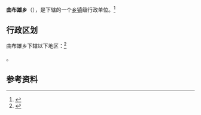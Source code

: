 {{中国乡级行政区|54/23/01/202/000}}

'''曲布雄乡'''（{{bo|z=ཕྱུག་པོ་གཞུང་|w=phyug po gzhung}}），是{{PRC admin/fullname|54/23/01/202/000|3}}下辖的一个[[乡镇|乡镇]]级行政单位。<ref>{{PRC admin/ref sgc|{{PRC admin/parent|54/23/01/202/000}}}}</ref>

== 行政区划 ==

曲布雄乡下辖以下地区：<ref>{{PRC admin/ref sgc|54/23/01/202/000}}</ref>

{{PRC admin/children|54/23/01/202/000}}。

== 参考资料 ==

{{reflist}}

{{行政区划小作品}}
{{PRC admin/navcat|54/23/01/202/000}}